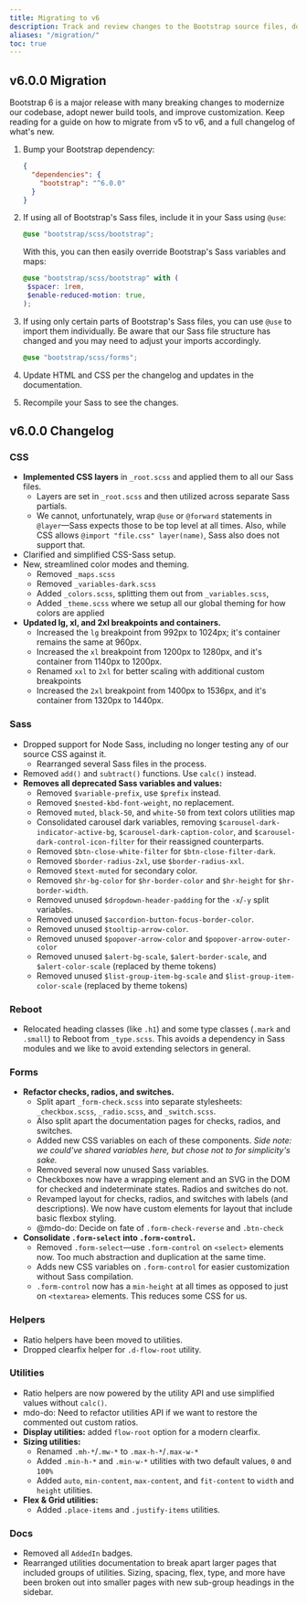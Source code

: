 ```yaml
---
title: Migrating to v6
description: Track and review changes to the Bootstrap source files, documentation, and components to help you migrate from v4 to v5.
aliases: "/migration/"
toc: true
---
```


## v6.0.0 Migration

Bootstrap 6 is a major release with many breaking changes to modernize our codebase, adopt newer build tools, and improve customization. Keep reading for a guide on how to migrate from v5 to v6, and a full changelog of what's new.

1. Bump your Bootstrap dependency:

   ```json
   {
     "dependencies": {
       "bootstrap": "^6.0.0"
     }
   }
   ```

2. If using all of Bootstrap's Sass files, include it in your Sass using `@use`:

   ```scss
   @use "bootstrap/scss/bootstrap";
   ```

   With this, you can then easily override Bootstrap's Sass variables and maps:

   ```scss
   @use "bootstrap/scss/bootstrap" with (
    $spacer: 1rem,
    $enable-reduced-motion: true,
   );
   ```

3. If using only certain parts of Bootstrap's Sass files, you can use `@use` to import them individually. Be aware that our Sass file structure has changed and you may need to adjust your imports accordingly.

   ```scss
   @use "bootstrap/scss/forms";
   ```

4. Update HTML and CSS per the changelog and updates in the documentation.

5. Recompile your Sass to see the changes.

## v6.0.0 Changelog

### CSS

- **Implemented CSS layers** in `_root.scss` and applied them to all our Sass files.
  - Layers are set in `_root.scss` and then utilized across separate Sass partials.
  - We cannot, unfortunately, wrap `@use` or `@forward` statements in `@layer`—Sass expects those to be top level at all times. Also, while CSS allows `@import "file.css" layer(name)`, Sass also does not support that.
- Clarified and simplified CSS-Sass setup.
- New, streamlined color modes and theming.
  - Removed `_maps.scss`
  - Removed `_variables-dark.scss`
  - Added `_colors.scss`, splitting them out from `_variables.scss`,
  - Added `_theme.scss` where we setup all our global theming for how colors are applied
- **Updated lg, xl, and 2xl breakpoints and containers.**
  - Increased the `lg` breakpoint from 992px to 1024px; it's container remains the same at 960px.
  - Increased the `xl` breakpoint from 1200px to 1280px, and it's container from 1140px to 1200px.
  - Renamed `xxl` to `2xl` for better scaling with additional custom breakpoints
  - Increased the `2xl` breakpoint from 1400px to 1536px, and it's container from 1320px to 1440px.

### Sass

- Dropped support for Node Sass, including no longer testing any of our source CSS against it.
  - Rearranged several Sass files in the process.
- Removed `add()` and `subtract()` functions. Use `calc()` instead.
- **Removes all deprecated Sass variables and values:**
  - Removed `$variable-prefix`, use `$prefix` instead.
  - Removed `$nested-kbd-font-weight`, no replacement.
  - Removed `muted`, `black-50`, and `white-50` from text colors utilities map
  - Consolidated carousel dark variables, removing `$carousel-dark-indicator-active-bg`, `$carousel-dark-caption-color`, and `$carousel-dark-control-icon-filter` for their reassigned counterparts.
  - Removed `$btn-close-white-filter` for `$btn-close-filter-dark`.
  - Removed `$border-radius-2xl`, use `$border-radius-xxl`.
  - Removed `$text-muted` for secondary color.
  - Removed `$hr-bg-color` for `$hr-border-color` and `$hr-height` for `$hr-border-width`.
  - Removed unused `$dropdown-header-padding` for the `-x`/`-y` split variables.
  - Removed unused `$accordion-button-focus-border-color`.
  - Removed unused `$tooltip-arrow-color`.
  - Removed unused `$popover-arrow-color` and `$popover-arrow-outer-color`
  - Removed unused `$alert-bg-scale`, `$alert-border-scale`, and `$alert-color-scale` (replaced by theme tokens)
  - Removed unused `$list-group-item-bg-scale` and `$list-group-item-color-scale` (replaced by theme tokens)

### Reboot

- Relocated heading classes (like `.h1`) and some type classes (`.mark` and `.small`) to Reboot from `_type.scss`. This avoids a dependency in Sass modules and we like to avoid extending selectors in general.

### Forms

- **Refactor checks, radios, and switches.**
  - Split apart `_form-check.scss` into separate stylesheets: `_checkbox.scss`, `_radio.scss`, and `_switch.scss`.
  - Also split apart the documentation pages for checks, radios, and switches.
  - Added new CSS variables on each of these components. _Side note: we could've shared variables here, but chose not to for simplicity's sake._
  - Removed several now unused Sass variables.
  - Checkboxes now have a wrapping element and an SVG in the DOM for checked and indeterminate states. Radios and switches do not.
  - Revamped layout for checks, radios, and switches with labels (and descriptions). We now have custom elements for layout that include basic flexbox styling.
  - @mdo-do: Decide on fate of `.form-check-reverse` and `.btn-check`
- **Consolidate `.form-select` into `.form-control`.**
  - Removed `.form-select`—use `.form-control` on `<select>` elements now. Too much abstraction and duplication at the same time.
  - Adds new CSS variables on `.form-control` for easier customization without Sass compilation.
  - `.form-control` now has a `min-height` at all times as opposed to just on `<textarea>` elements. This reduces some CSS for us.

### Helpers

- Ratio helpers have been moved to utilities.
- Dropped clearfix helper for `.d-flow-root` utility.

### Utilities

- Ratio helpers are now powered by the utility API and use simplified values without `calc()`.
- mdo-do: Need to refactor utilities API if we want to restore the commented out custom ratios.
- **Display utilities:** added `flow-root` option for a modern clearfix.
- **Sizing utilities:**
  - Renamed `.mh-*`/`.mw-*` to `.max-h-*`/`.max-w-*`
  - Added `.min-h-*` and `.min-w-*` utilities with two default values, `0` and `100%`
  - Added `auto`, `min-content`, `max-content`, and `fit-content` to `width` and `height` utilities.
- **Flex & Grid utilities:**
  - Added `.place-items` and `.justify-items` utilities.

### Docs

- Removed all `AddedIn` badges.
- Rearranged utilities documentation to break apart larger pages that included groups of utilities. Sizing, spacing, flex, type, and more have been broken out into smaller pages with new sub-group headings in the sidebar.
